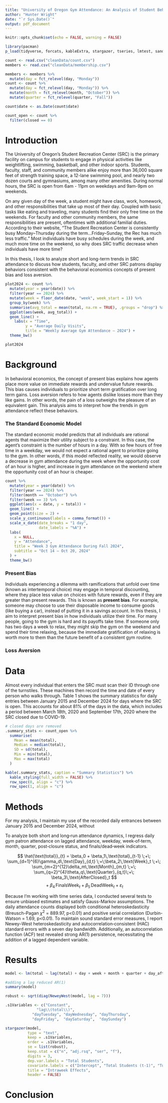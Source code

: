 ```yaml
---
title: "University of Oregon Gym Attendance: An Analysis of Student Behavior and Decision Making"
author: "Hunter Wright"
date: "`r Sys.Date()`"
output: pdf_document
---
```


```r
knitr::opts_chunk$set(echo = FALSE, warning = FALSE)

library(pacman)
p_load(tidyverse, forcats, kableExtra, stargazer, tseries, lmtest, sandwich, scales)

count <- read.csv("cleanData/count.csv")
members <- read.csv("cleanData/membership.csv")

```
```r
members <- members %>%
  mutate(day = fct_relevel(day, "Monday"))
count <- count %>%
  mutate(day = fct_relevel(day, "Monday")) %>%
  mutate(month = fct_relevel(month, "October")) %>%
  mutate(quarter = fct_relevel(quarter, "Fall"))

count$date <- as.Date(count$date)

count_open <- count %>%
  filter(closed == 0)
```

# Introduction

The University of Oregon’s Student Recreation Center (SRC) is the primary facility on campus for students to engage in physical activities like weightlifting, swimming, basketball, and other indoor sports. Students, faculty, staff, and community members alike enjoy more than 36,000 square feet of strength training space, a 12-lane swimming pool, and nearly two dozen courts and gymnasiums, among many other amenities. During normal hours, the SRC is open from 6am - 11pm on weekdays and 9am-9pm on weekends.

On any given day of the week, a student might have class, work, homework, and other responsibilities that take up most of their day. Coupled with basic tasks like eating and traveling, many students find their only free time on the weekends. For faculty and other community members, the same responsibilities are present, oftentimes with additional familial duties. According to their website, “The Student Recreation Center is consistently busy Monday–Thursday during the term…Friday–Sunday, the Rec has much less traffic.” Most individuals have busy schedules during the week, and much more time on the weekend, so why does SRC traffic decrease when individuals have more time?

In this thesis, I look to analyze short and long-term trends in SRC attendance to discuss how students, faculty, and other SRC patrons display behaviors consistent with the behavioral economics concepts of present bias and loss aversion.


```r
plot2024 <- count %>%
  mutate(year = year(date)) %>%
  filter(year == 2024) %>%
  mutate(week = floor_date(date, "week", week_start = 1)) %>%
  group_by(week) %>% 
  summarise(avg_total = mean(total, na.rm = TRUE), .groups = "drop") %>% 
  ggplot(aes(week, avg_total)) +
  geom_line() +
    labs(x = "Time",
         y = "Average Daily Visits",
         title = "Weekly Average Gym Attendance – 2024") +
  theme_bw()

plot2024
```

# Background

In behavioral economics, the concept of present bias explains how agents place more value on immediate rewards and undervalue future rewards. This bias causes individuals to prioritize short term gratification over long term gains. Loss aversion refers to how agents dislike losses more than they like gains. In other words, the pain of a loss outweighs the pleasure of an equivalent gain. This analysis aims to interpret how the trends in gym attendance reflect these behaviors.

### The Standard Economic Model

The standard economic model predicts that all individuals are rational agents that maximize their utility subject to a constraint. In this case, the agent's constraint is the number of hours in a day. With so few hours of free time in a weekday, we would not expect a rational agent to prioritize going to the gym. In other words, if this model reflected reality, we would observe a decrease in gym attendance during the week where the opportunity cost of an hour is higher, and increase in gym attendance on the weekend where the opportunity cost of an hour is cheaper. 

```r
count %>%
  mutate(year = year(date)) %>%
  filter(year == 2024) %>%
  filter(month == "October") %>%
  filter(week == 3) %>%
  ggplot(aes(x = date, y = total)) + 
  geom_line() +
  geom_point(size = 2) +
  scale_y_continuous(labels = comma_format()) +
  scale_x_date(date_breaks = "1 day",
               date_labels = "%A") +
  labs(
    x = NULL,
    y = "Attendance",
    title = "Week 3 Gym Attendance During Fall 2024",
    subtitle = "Oct 14 – Oct 20, 2024"
  ) +
  theme_bw()

```


### Present Bias
 
Individuals experiencing a dilemma with ramifications that unfold over time (known as intertemporal choice) may engage in temporal discounting, where they place less value on choices with future rewards, even if they are greater than present rewards. This is known as **present bias**. For example, someone may choose to use their disposable income to consume goods (like buying a car), instead of putting it in a savings account. In this thesis, I aim to interpret present bias in how individuals utilize their time. For many people, going to the gym is hard and its payoffs take time. If someone only has two days a week to relax, they might skip the gym on the weekend and spend their time relaxing, because the immediate gratification of relaxing is worth more to them than the future benefit of a consistent gym routine. 

### Loss Aversion



# Data

Almost every individual that enters the SRC must scan their ID through one of the turnstiles. These machines then record the time and date of every person who walks through. Table 1 shows the summary statistics for daily entries between January 2015 and December 2024 for days where the SRC is open. This accounts for about 81% of the days in the data, which includes a period between March 18th, 2020 and September 17th, 2020 where the SRC closed due to COVID-19.

```r

# closed days are removed
.summary_stats <- count_open %>%
  summarise(
    Mean = mean(total),
    Median = median(total),
    SD = sd(total),
    Min = min(total),
    Max = max(total)
  )

kable(.summary_stats, caption = "Summary Statistics") %>%
  kable_styling(full_width = FALSE) %>%
  row_spec(0, align = "c") %>%
  row_spec(1, align = "c")
```


# Methods

For my analysis, I maintain my use of the recorded daily entrances between January 2015 and December 2024, without

To analyze both short and long‑run attendance dynamics, I regress daily gym patron attendance on lagged attendance, weekday, week‑of‑term, month, quarter, post‑closure status, and finals/dead‑week indicators. 

$$
\hat{\text{total}}_{t} = \beta_0 + \beta_1\,\text{total}_{t-1} \;+\; \sum_{d=1}^{6}\gamma_d\,\text{Day}_{d,t} \;+\;\beta_2\,\text{Week}_t \;+\;
\sum_{m=2}^{12}\delta_m\,\text{Month}_{m,t} \;+\; \sum_{q=2}^{4}\theta_q\,\text{Quarter}_{q,t}\;+\; \beta_3\,\text{AfterClosed}_t
$$ 
$$
\;+\; \beta_4\,\text{FinalsWeek}_t \;+\; \beta_5\,\text{DeadWeek}_t \;+\; \varepsilon_t
$$


Because I'm working with time series data, I conducted several tests to ensure unbiased estimates and satisfy Gauss-Markov assumptions. The daily attendance counts displayed both conditional heteroskedasticity (Breusch-Pagan $\chi^2$ = 889.97, p<0.01) and positive serial correlation (Durbin-Watson = 1.69, p<0.01). To maintain sound standard error measures, I report Newey–West heteroskedasticity and autocorrelation‑consistent (HAC) standard errors with a seven day bandwidth. Additionally, an autocorrelation function (ACF) test revealed strong AR(1) persistence, necessitating the addition of a lagged dependent variable.

# Results
```r

model <- lm(total ~ lag(total) + day + week + month + quarter + day_after_closed + finals_week + dead_week, count_open)

#adding a lag reduced AR(1)
summary(model)

robust <- sqrt(diag(NeweyWest(model, lag = 7)))

```

```r
.s1Variables <- c("Constant",          
              "lag\\(total\\)",
            "dayTuesday", "dayWednesday", "dayThursday",
            "dayFriday",  "daySaturday",  "daySunday")

stargazer(model,
          type = "text",
          keep = .s1Variables,
          order = .s1Variables,
          se = list(robust),
          keep.stat = c("n", "adj.rsq", "ser", "f"),
          digits = 3,
          dep.var.labels = "Total Students",
          covariate.labels = c("Intercept", "Total Students (t-1)", "Tuesday", "Wednesday", "Thursday", "Friday", "Saturday", "Sunday"),
          title = "Intraweek Effects",
          header = FALSE)
```



# Conclusion















